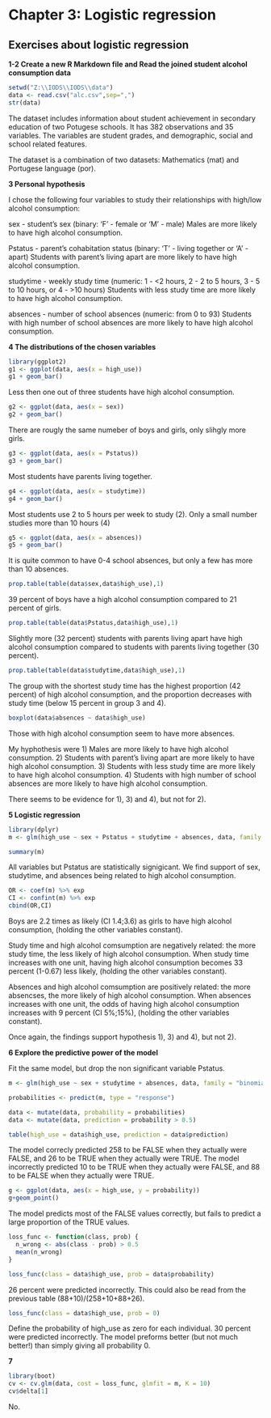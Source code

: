 # Chapter 3: Logistic regression

## Exercises about logistic regression ## 

**1-2 Create a new R Markdown file and Read the joined student alcohol consumption data**
```r
setwd("Z:\\IODS\\IODS\\data")
data <- read.csv("alc.csv",sep=",")
str(data)
```
The dataset includes information about student achievement in secondary education of two Potugese schools. It has 382 observations and 35 variables. The variables are student grades, and demographic, social and school related features.

The dataset is a combination of two datasets: Mathematics (mat) and Portugese language (por). 

**3 Personal hypothesis**

I chose the following four variables to study their relationships with high/low alcohol consumption:

sex - student's sex (binary: 'F' - female or 'M' - male)
Males are more likely to have high alcohol consumption.

Pstatus - parent's cohabitation status (binary: 'T' - living together or 'A' - apart)
Students with parent's living apart are more likely to have high alcohol consumption.

studytime - weekly study time (numeric: 1 - <2 hours, 2 - 2 to 5 hours, 3 - 5 to 10 hours, or 4 - >10 hours)
Students with less study time are more likely to have high alcohol consumption.

absences - number of school absences (numeric: from 0 to 93)
Students with high number of school absences are more likely to have high alcohol consumption.

**4 The distributions of the chosen variables**
```r
library(ggplot2)
g1 <- ggplot(data, aes(x = high_use))
g1 + geom_bar()
```

Less then one out of three students have high alcohol consumption.

```r
g2 <- ggplot(data, aes(x = sex))
g2 + geom_bar()
```

There are rougly the same numeber of boys and girls, only slihgly more girls.

```r
g3 <- ggplot(data, aes(x = Pstatus))
g3 + geom_bar()
```

Most students have parents living together.

```r
g4 <- ggplot(data, aes(x = studytime))
g4 + geom_bar()
```

Most students use 2 to 5 hours per week to study (2). Only a small number studies more than 10 hours (4)

```r
g5 <- ggplot(data, aes(x = absences))
g5 + geom_bar()
```

It is quite common to have 0-4 school absences, but only a few has more than 10 absences.

```r
prop.table(table(data$sex,data$high_use),1)
```

39 percent of boys have a high alcohol consumption compared to 21 percent of girls.

```r
prop.table(table(data$Pstatus,data$high_use),1)
```

Slightly more (32 percent) students with parents living apart have high alcohol consumption compared to students with parents living together (30 percent).

```r
prop.table(table(data$studytime,data$high_use),1)
```

The group with the shortest study time has the highest proportion (42 percent) of high alcohol consumption, and the proportion decreases with study time (below 15 percent in group 3 and 4).

```r
boxplot(data$absences ~ data$high_use)
```

Those with high alcohol consumption seem to have more absences.

My hyphothesis were 
1) Males are more likely to have high alcohol consumption.
2) Students with parent's living apart are more likely to have high alcohol consumption.
3) Students with less study time are more likely to have high alcohol consumption.
4) Students with high number of school absences are more likely to have high alcohol consumption.

There seems to be evidence for 1), 3) and 4), but not for 2).

**5 Logistic regression**
```r
library(dplyr)
m <- glm(high_use ~ sex + Pstatus + studytime + absences, data, family = "binomial")

summary(m)
```

All variables but Pstatus are statistically signigicant. We find support of sex, studytime, and absences being related to high alcohol consumption.

```r
OR <- coef(m) %>% exp
CI <- confint(m) %>% exp
cbind(OR,CI)
```

Boys are 2.2 times as likely (CI 1.4;3.6) as girls to have high alcohol consumption, (holding the other variables constant).

Study time and high alcohol comsumption are negatively related: the more study time, the less likely of high alcohol consumption. 
When study time increases with one unit, having high alcohol consumption becomes 33 percent (1-0.67) less likely, (holding the other variables constant).


Absences and high alcohol comsumption are positively related: the more absencses, the more likely of high alcohol consumption.
When absences increases with one unit, the odds of having high alcohol consumption increases with 9 percent (CI 5%;15%), (holding the other variables constant).

Once again, the findings support hypothesis 1), 3) and 4), but not 2).

**6 Explore the predictive power of the model**

Fit the same model, but drop the non significant variable Pstatus.

```r
m <- glm(high_use ~ sex + studytime + absences, data, family = "binomial")

probabilities <- predict(m, type = "response")

data <- mutate(data, probability = probabilities)
data <- mutate(data, prediction = probability > 0.5)

table(high_use = data$high_use, prediction = data$prediction)
```

The model correcly predicted 258 to be FALSE when they actually were FALSE, and 26 to be TRUE when they actually were TRUE.
The model incorrectly predicted 10 to be TRUE when they actually were FALSE, and 88 to be FALSE when they actually were TRUE.

```r
g <- ggplot(data, aes(x = high_use, y = probability))
g+geom_point()
```

The model predicts most of the FALSE values correctly, but fails to predict a large proportion of the TRUE values.

```r
loss_func <- function(class, prob) {
  n_wrong <- abs(class - prob) > 0.5
  mean(n_wrong)
}

loss_func(class = data$high_use, prob = data$probability)
```

26 percent were predicted incorrectly. This could also be read from the previous table (88+10)/(258+10+88+26).


```r
loss_func(class = data$high_use, prob = 0)
```

Define the probability of high_use as zero for each individual. 30 percent were predicted incorrectly. The model preforms better (but not much better!) than simply giving all probability 0.

**7**
```r
library(boot)
cv <- cv.glm(data, cost = loss_func, glmfit = m, K = 10)
cv$delta[1]
```

No.